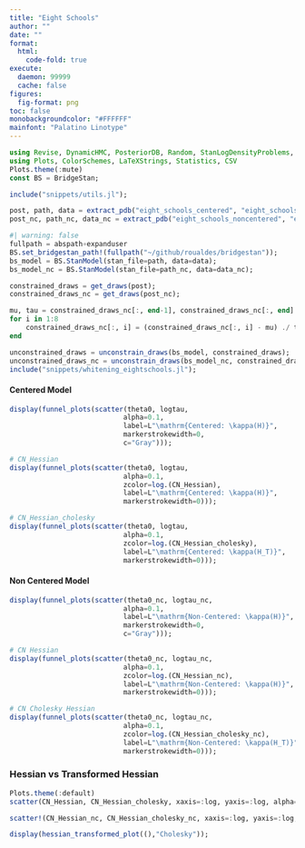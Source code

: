 ```yaml
---
title: "Eight Schools"
author: ""
date: ""
format:
  html:
    code-fold: true
execute: 
  daemon: 99999
  cache: false
figures:
  fig-format: png
toc: false
monobackgroundcolor: "#FFFFFF"
mainfont: "Palatino Linotype"
---
```


```julia
using Revise, DynamicHMC, PosteriorDB, Random, StanLogDensityProblems, JSON, BridgeStan, DataFrames, LinearAlgebra, StatsBase, Distributions
using Plots, ColorSchemes, LaTeXStrings, Statistics, CSV
Plots.theme(:mute)
const BS = BridgeStan;
```

```julia
include("snippets/utils.jl"); 
```

```julia
post, path, data = extract_pdb("eight_schools_centered", "eight_schools-eight_schools_centered");
post_nc, path_nc, data_nc = extract_pdb("eight_schools_noncentered", "eight_schools-eight_schools_noncentered");
```

```julia
#| warning: false
fullpath = abspath∘expanduser
BS.set_bridgestan_path!(fullpath("~/github/roualdes/bridgestan"));
bs_model = BS.StanModel(stan_file=path, data=data);
bs_model_nc = BS.StanModel(stan_file=path_nc, data=data_nc);
```

```julia
constrained_draws = get_draws(post);
constrained_draws_nc = get_draws(post_nc);

mu, tau = constrained_draws_nc[:, end-1], constrained_draws_nc[:, end]
for i in 1:8
    constrained_draws_nc[:, i] = (constrained_draws_nc[:, i] - mu) ./ tau
end
```

```julia
unconstrained_draws = unconstrain_draws(bs_model, constrained_draws);
unconstrained_draws_nc = unconstrain_draws(bs_model_nc, constrained_draws_nc);
include("snippets/whitening_eightschools.jl");
```

#### Centered Model

```julia
display(funnel_plots(scatter(theta0, logtau, 
                            alpha=0.1, 
                            label=L"\mathrm{Centered: \kappa(H)}", 
                            markerstrokewidth=0, 
                            c="Gray")));

# CN_Hessian
display(funnel_plots(scatter(theta0, logtau, 
                            alpha=0.1, 
                            zcolor=log.(CN_Hessian), 
                            label=L"\mathrm{Centered: \kappa(H)}", 
                            markerstrokewidth=0)));

# CN_Hessian_cholesky
display(funnel_plots(scatter(theta0, logtau, 
                            alpha=0.1, 
                            zcolor=log.(CN_Hessian_cholesky), 
                            label=L"\mathrm{Centered: \kappa(H_T)}", 
                            markerstrokewidth=0)));
```

#### Non Centered Model

```julia
display(funnel_plots(scatter(theta0_nc, logtau_nc, 
                            alpha=0.1, 
                            label=L"\mathrm{Non-Centered: \kappa(H)}", 
                            markerstrokewidth=0, 
                            c="Gray")));

# CN Hessian
display(funnel_plots(scatter(theta0_nc, logtau_nc, 
                            alpha=0.1, 
                            zcolor=log.(CN_Hessian_nc), 
                            label=L"\mathrm{Non-Centered: \kappa(H)}", 
                            markerstrokewidth=0)));

# CN Cholesky Hessian
display(funnel_plots(scatter(theta0_nc, logtau_nc, 
                            alpha=0.1, 
                            zcolor=log.(CN_Hessian_cholesky_nc),
                            label=L"\mathrm{Non-Centered: \kappa(H_T)}", 
                            markerstrokewidth=0)));
```

### Hessian vs Transformed Hessian

```julia
Plots.theme(:default)
scatter(CN_Hessian, CN_Hessian_cholesky, xaxis=:log, yaxis=:log, alpha=0.1, label="Centered Eight Schools", font="Palatino Linotype")

scatter!(CN_Hessian_nc, CN_Hessian_cholesky_nc, xaxis=:log, yaxis=:log, alpha=0.1, label="Non-Centered Eight Schools", font="Palatino Linotype")

display(hessian_transformed_plot((),"Cholesky"));
```

